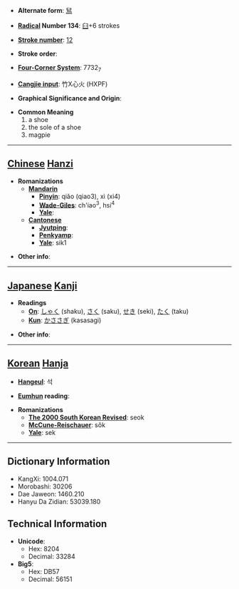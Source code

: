 * '''Alternate form''': [[舃]]

* '''[[Wiktionary:Chinese radical index| Radical]] Number 134''': [[Wiktionary:Chinese radical index 臼|臼]]+6 strokes

* '''[[Wiktionary:Chinese total strokes index|Stroke number]]''': [[Wiktionary:Chinese total strokes index 12|12]]

* '''Stroke order''': 

* '''[[Wiktionary:Chinese four corner index|Four-Corner System]]''': 7732<sub>7</sub>

* '''[[Wiktionary:Chinese Cangjie index|Cangjie input]]''': 竹X心火 (HXPF)

* '''Graphical Significance and Origin''': 

* '''Common Meaning'''
*#a shoe
*# the sole of a shoe
*# magpie


----

== [[Chinese]] [[Hanzi]] ==

* '''Romanizations'''
** '''[[Mandarin]]'''
*** '''[[Pinyin]]''': qiǎo (qiao3), xì (xi4)
*** '''[[Wade-Giles]]''': ch'iao<sup>3</sup>, hsi<sup>4</sup>
*** '''[[Yale]]''': 
** '''[[Cantonese]]'''
*** '''[[Jyutping]]''':
*** '''[[Penkyamp]]''': 
*** '''[[Yale]]''': sik1

* '''Other info''': 

----

== [[Japanese]] [[Kanji]] ==

* '''Readings'''
** '''[[On]]''': [[しゃく]] (shaku), [[さく]] (saku), [[せき]] (seki), [[たく]] (taku)
** '''[[Kun]]''': [[かささぎ]] (kasasagi)

* '''Other info''':  

----

== [[Korean]] [[Hanja]] ==

* '''[[Hangeul]]''': 석

* '''[[Eumhun]] reading''': 

* '''Romanizations'''
** '''[[The 2000 South Korean Revised Romanization|The 2000 South Korean Revised]]''': seok
** '''[[McCune-Reischauer]]''': sŏk
** '''[[Yale]]''': sek

----

== Dictionary Information ==

* KangXi: 1004.071
* Morobashi: 30206
* Dae Jaweon: 1460.210
* Hanyu Da Zidian: 53039.180

== Technical Information ==

* '''Unicode''':
** Hex: 8204
** Decimal: 33284
* '''Big5''':
** Hex: DB57
** Decimal: 56151